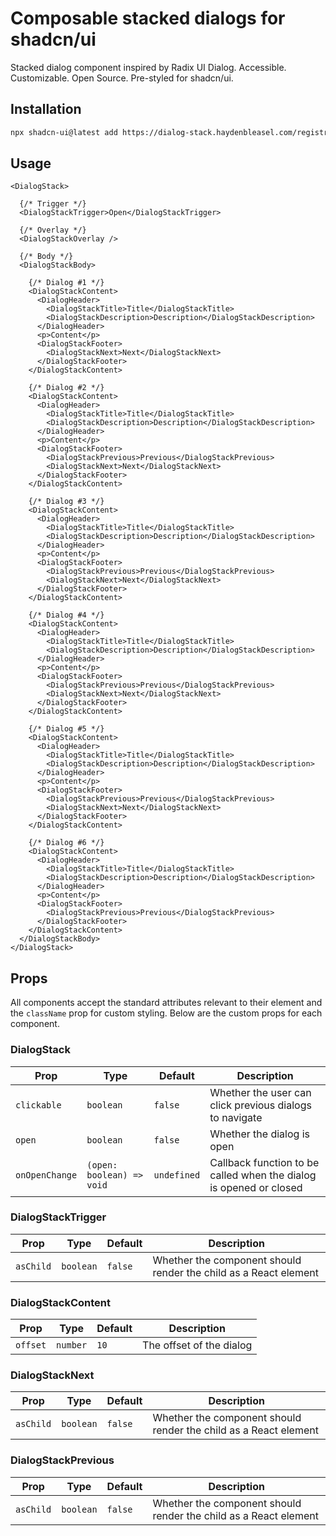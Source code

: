 
# Composable stacked dialogs for shadcn/ui

Stacked dialog component inspired by Radix UI Dialog. Accessible. Customizable. Open Source. Pre-styled for shadcn/ui.

<GitHubButton />

<Demo />

## Installation

```sh
npx shadcn-ui@latest add https://dialog-stack.haydenbleasel.com/registry.json
```

## Usage

```tsx
<DialogStack>
  
  {/* Trigger */}
  <DialogStackTrigger>Open</DialogStackTrigger>

  {/* Overlay */}
  <DialogStackOverlay />

  {/* Body */}
  <DialogStackBody>

    {/* Dialog #1 */}
    <DialogStackContent>
      <DialogHeader>
        <DialogStackTitle>Title</DialogStackTitle>
        <DialogStackDescription>Description</DialogStackDescription>
      </DialogHeader>
      <p>Content</p>
      <DialogStackFooter>
        <DialogStackNext>Next</DialogStackNext>
      </DialogStackFooter>
    </DialogStackContent>

    {/* Dialog #2 */}
    <DialogStackContent>
      <DialogHeader>
        <DialogStackTitle>Title</DialogStackTitle>
        <DialogStackDescription>Description</DialogStackDescription>
      </DialogHeader>
      <p>Content</p>
      <DialogStackFooter>
        <DialogStackPrevious>Previous</DialogStackPrevious>
        <DialogStackNext>Next</DialogStackNext>
      </DialogStackFooter>
    </DialogStackContent>

    {/* Dialog #3 */}
    <DialogStackContent>
      <DialogHeader>
        <DialogStackTitle>Title</DialogStackTitle>
        <DialogStackDescription>Description</DialogStackDescription>
      </DialogHeader>
      <p>Content</p>
      <DialogStackFooter>
        <DialogStackPrevious>Previous</DialogStackPrevious>
        <DialogStackNext>Next</DialogStackNext>
      </DialogStackFooter>
    </DialogStackContent>

    {/* Dialog #4 */}
    <DialogStackContent>
      <DialogHeader>
        <DialogStackTitle>Title</DialogStackTitle>
        <DialogStackDescription>Description</DialogStackDescription>
      </DialogHeader>
      <p>Content</p>
      <DialogStackFooter>
        <DialogStackPrevious>Previous</DialogStackPrevious>
        <DialogStackNext>Next</DialogStackNext>
      </DialogStackFooter>
    </DialogStackContent>

    {/* Dialog #5 */}
    <DialogStackContent>
      <DialogHeader>
        <DialogStackTitle>Title</DialogStackTitle>
        <DialogStackDescription>Description</DialogStackDescription>
      </DialogHeader>
      <p>Content</p>
      <DialogStackFooter>
        <DialogStackPrevious>Previous</DialogStackPrevious>
        <DialogStackNext>Next</DialogStackNext>
      </DialogStackFooter>
    </DialogStackContent>

    {/* Dialog #6 */}
    <DialogStackContent>
      <DialogHeader>
        <DialogStackTitle>Title</DialogStackTitle>
        <DialogStackDescription>Description</DialogStackDescription>
      </DialogHeader>
      <p>Content</p>
      <DialogStackFooter>
        <DialogStackPrevious>Previous</DialogStackPrevious>
      </DialogStackFooter>
    </DialogStackContent>
  </DialogStackBody>
</DialogStack>
```

## Props

All components accept the standard attributes relevant to their element and the `className` prop for custom styling. Below are the custom props for each component.

### DialogStack

| Prop | Type | Default | Description |
| --- | --- | --- | --- |
| `clickable` | `boolean` | `false` | Whether the user can click previous dialogs to navigate |
| `open` | `boolean` | `false` | Whether the dialog is open |
| `onOpenChange` | `(open: boolean) => void` | `undefined` | Callback function to be called when the dialog is opened or closed |

### DialogStackTrigger

| Prop | Type | Default | Description |
| --- | --- | --- | --- |
| `asChild` | `boolean` | `false` | Whether the component should render the child as a React element |

### DialogStackContent

| Prop | Type | Default | Description |
| --- | --- | --- | --- |
| `offset` | `number` | `10` | The offset of the dialog |

### DialogStackNext

| Prop | Type | Default | Description |
| --- | --- | --- | --- |
| `asChild` | `boolean` | `false` | Whether the component should render the child as a React element |

### DialogStackPrevious

| Prop | Type | Default | Description |
| --- | --- | --- | --- |
| `asChild` | `boolean` | `false` | Whether the component should render the child as a React element |
